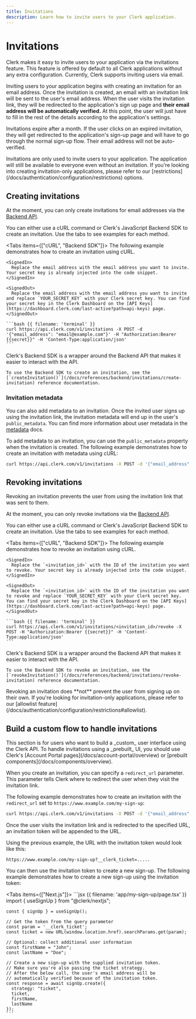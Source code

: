 ```yaml
---
title: Invitations
description: Learn how to invite users to your Clerk application.
---
```


# Invitations

Clerk makes it easy to invite users to your application via the invitations feature. This feature is offered by default to all Clerk applications without any extra configuration. Currently, Clerk supports inviting users via email.

Inviting users to your application begins with creating an invitation for an email address. Once the invitation is created, an email with an invitation link will be sent to the user's email address. When the user visits the invitation link, they will be redirected to the application's sign up page and **their email address will be automatically verified.** At this point, the user will just have to fill in the rest of the details according to the application's settings.

Invitations expire after a month. If the user clicks on an expired invitation, they will get redirected to the application's sign-up page and will have to go through the normal sign-up flow. Their email address will not be auto-verified.

<Callout type="info">
  Invitations are only used to invite users to your application. The application will still be available to everyone even without an invitation. If you're looking into creating invitation-only applications, please refer to our [restrictions](/docs/authentication/configuration/restrictions) options.
</Callout>

## Creating invitations

At the moment, you can only create invitations for email addresses via the [Backend API](https://clerk.com/docs/reference/backend-api/tag/Invitations#operation/CreateInvitation).

You can either use a cURL command or Clerk's JavaScript Backend SDK to create an invitation. Use the tabs to see examples for each method.

<Tabs items={["cURL", "Backend SDK"]}>
  <Tab>
    The following example demonstrates how to create an invitation using cURL.

    <SignedIn>
      Replace the email address with the email address you want to invite. Your secret key is already injected into the code snippet.
    </SignedIn>

    <SignedOut>
      Replace the email address with the email address you want to invite and replace `YOUR_SECRET_KEY` with your Clerk secret key. You can find your secret key in the Clerk Dashboard on the [API Keys](https://dashboard.clerk.com/last-active?path=api-keys) page.
    </SignedOut>

    ```bash {{ filename: 'terminal' }}
    curl https://api.clerk.com/v1/invitations -X POST -d '{"email_address": "email@example.com"}' -H "Authorization:Bearer {{secret}}" -H 'Content-Type:application/json'
    ```
  </Tab>

  <Tab>
    Clerk's Backend SDK is a wrapper around the Backend API that makes it easier to interact with the API.

    To use the Backend SDK to create an invitation, see the [`createInvitation()`](/docs/references/backend/invitations/create-invitation) reference documentation.
  </Tab>
</Tabs>

### Invitation metadata

You can also add metadata to an invitation. Once the invited user signs up using the invitation link, the invitation metadata will end up in the user's `public_metadata`.  You can find more information about user metadata in the [metadata](/docs/users/metadata) docs.

To add metadata to an invitation, you can use the `public_metadata` property when the invitation is created. The following example demonstrates how to create an invitation with metadata using cURL:

```bash
curl https://api.clerk.com/v1/invitations -X POST -d '{"email_address": "email@example.com", "public_metadata": {"age": "21"}}' -H "Authorization:Bearer {{secret}}" -H 'Content-Type:application/json'
```

## Revoking invitations

Revoking an invitation prevents the user from using the invitation link that was sent to them.

At the moment, you can only revoke invitations via the [Backend API](https://clerk.com/docs/reference/backend-api/tag/Invitations#operation/RevokeInvitation).

You can either use a cURL command or Clerk's JavaScript Backend SDK to create an invitation. Use the tabs to see examples for each method.

<Tabs items={["cURL", "Backend SDK"]}>
  <Tab>
    The following example demonstrates how to revoke an invitation using cURL.

    <SignedIn>
      Replace the `<invitation_id>` with the ID of the invitation you want to revoke. Your secret key is already injected into the code snippet.
    </SignedIn>

    <SignedOut>
      Replace the `<invitation_id>` with the ID of the invitation you want to revoke and replace `YOUR_SECRET_KEY` with your Clerk secret key. You can find your secret key in the Clerk Dashboard on the [API Keys](https://dashboard.clerk.com/last-active?path=api-keys) page.
    </SignedOut>

    ```bash {{ filename: 'terminal' }}
    curl https://api.clerk.com/v1/invitations/<invitation_id>/revoke -X POST -H "Authorization:Bearer {{secret}}" -H 'Content-Type:application/json'
    ```
  </Tab>

  <Tab>
    Clerk's Backend SDK is a wrapper around the Backend API that makes it easier to interact with the API.

    To use the Backend SDK to revoke an invitation, see the [`revokeInvitation()`](/docs/references/backend/invitations/revoke-invitation) reference documentation.
  </Tab>
</Tabs>

<Callout type="warning">
  Revoking an invitation does **not** prevent the user from signing up on their own. If you're looking for invitation-only applications, please refer to our [allowlist feature](/docs/authentication/configuration/restrictions#allowlist).
</Callout>

## Build a custom flow to handle invitations

<Callout type="danger">
  This section is for users who want to build a _custom_ user interface using the Clerk API. To handle invitations using a _prebuilt_ UI, you should use Clerk's [Account Portal pages](/docs/account-portal/overview) or [prebuilt components](/docs/components/overview).
</Callout>

When you create an invitation, you can specify a `redirect_url` parameter. This parameter tells Clerk where to redirect the user when they visit the invitation link.

The following example demonstrates how to create an invitation with the `redirect_url` set to `https://www.example.com/my-sign-up`:

```bash
curl https://api.clerk.com/v1/invitations -X POST -d '{"email_address": "email@example.com", "redirect_url": "https://www.example.com/my-sign-up"}' -H "Authorization:Bearer {{bapi}}" -H 'Content-Type:application/json'
```

Once the user visits the invitation link and is redirected to the specified URL, an invitation token will be appended to the URL.

Using the previous example, the URL with the invitation token would look like this:

`https://www.example.com/my-sign-up?__clerk_ticket=.....`

You can then use the invitation token to create a new sign-up. The following example demonstrates how to create a new sign-up using the invitation token:

<Tabs items={["Next.js"]}>
  <Tab>
    ```jsx {{ filename: 'app/my-sign-up/page.tsx' }}
    import { useSignUp } from "@clerk/nextjs";

    const { signUp } = useSignUp();

    // Get the token from the query parameter
    const param = '__clerk_ticket';
    const ticket = new URL(window.location.href).searchParams.get(param);

    // Optional: collect additional user information
    const firstName = "John";
    const lastName = "Doe";

    // Create a new sign-up with the supplied invitation token.
    // Make sure you're also passing the ticket strategy.
    // After the below call, the user's email address will be
    // automatically verified because of the invitation token.
    const response = await signUp.create({
      strategy: "ticket",
      ticket,
      firstName,
      lastName
    });
    ```
  </Tab>
</Tabs>
